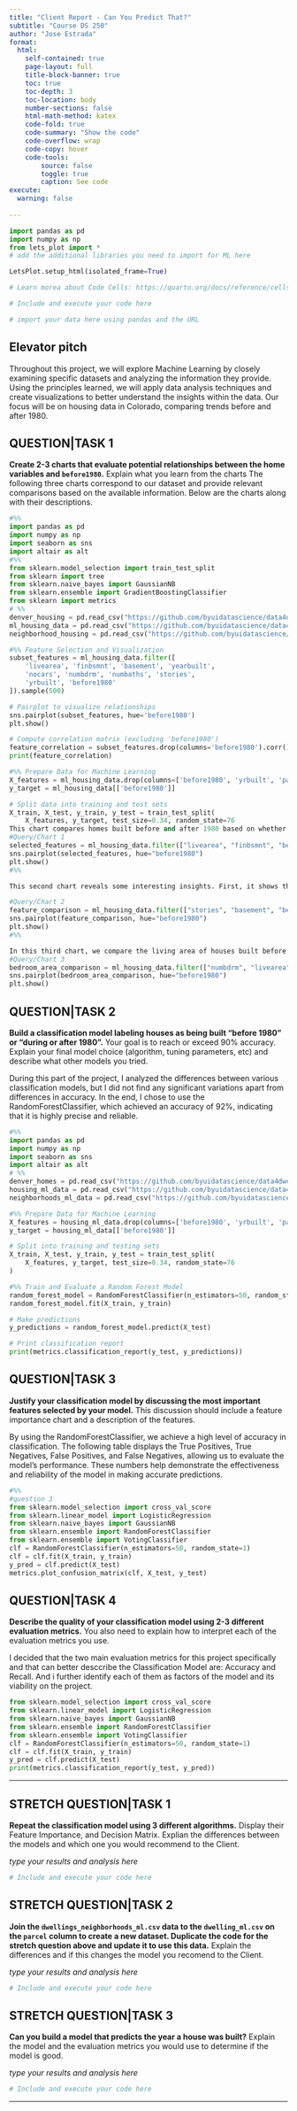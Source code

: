 ```yaml
---
title: "Client Report - Can You Predict That?"
subtitle: "Course DS 250"
author: "Jose Estrada"
format:
  html:
    self-contained: true
    page-layout: full
    title-block-banner: true
    toc: true
    toc-depth: 3
    toc-location: body
    number-sections: false
    html-math-method: katex
    code-fold: true
    code-summary: "Show the code"
    code-overflow: wrap
    code-copy: hover
    code-tools:
        source: false
        toggle: true
        caption: See code
execute: 
  warning: false
    
---
```


```python
import pandas as pd 
import numpy as np
from lets_plot import *
# add the additional libraries you need to import for ML here

LetsPlot.setup_html(isolated_frame=True)
```


```python
# Learn morea about Code Cells: https://quarto.org/docs/reference/cells/cells-jupyter.html

# Include and execute your code here

# import your data here using pandas and the URL


```

## Elevator pitch
Throughout this project, we will explore Machine Learning by closely examining specific datasets and analyzing the information they provide. Using the principles learned, we will apply data analysis techniques and create visualizations to better understand the insights within the data. Our focus will be on housing data in Colorado, comparing trends before and after 1980.

## QUESTION|TASK 1

__Create 2-3 charts that evaluate potential relationships between the home variables and `before1980`.__ Explain what you learn from the charts The following three charts correspond to our dataset and provide relevant comparisons based on the available information. Below are the charts along with their descriptions.

```python


#%%
import pandas as pd
import numpy as np
import seaborn as sns
import altair as alt
#%%
from sklearn.model_selection import train_test_split
from sklearn import tree
from sklearn.naive_bayes import GaussianNB
from sklearn.ensemble import GradientBoostingClassifier
from sklearn import metrics
# %%
denver_housing = pd.read_csv("https://github.com/byuidatascience/data4dwellings/raw/master/data/dwellings_denver.csv")
ml_housing_data = pd.read_csv("https://github.com/byuidatascience/data4dwellings/raw/master/data/dwellings_ml.csv")
neighborhood_housing = pd.read_csv("https://github.com/byuidatascience/data4dwellings/raw/master/data/dwellings_neighborhoods_ml.csv")

#%% Feature Selection and Visualization
subset_features = ml_housing_data.filter([
    'livearea', 'finbsmnt', 'basement', 'yearbuilt', 
    'nocars', 'numbdrm', 'numbaths', 'stories', 
    'yrbuilt', 'before1980'
]).sample(500)

# Pairplot to visualize relationships
sns.pairplot(subset_features, hue='before1980')
plt.show()

# Compute correlation matrix (excluding 'before1980')
feature_correlation = subset_features.drop(columns='before1980').corr()
print(feature_correlation)

#%% Prepare Data for Machine Learning
X_features = ml_housing_data.drop(columns=['before1980', 'yrbuilt', 'parcel'])
y_target = ml_housing_data[['before1980']]

# Split data into training and test sets
X_train, X_test, y_train, y_test = train_test_split(
    X_features, y_target, test_size=0.34, random_state=76
This chart compares homes built before and after 1980 based on whether or not they have a basement and more than one story. This information tells us what kinds of living spaces were allocated over time. Older houses had fewer stories but often included a basement. New houses have more than one story, though they are less likely to have a basement.
#Query/Chart 1
selected_features = ml_housing_data.filter(["livearea", "finbsmnt", "before1980"]).sample(500)
sns.pairplot(selected_features, hue="before1980")
plt.show()
#%%

This second chart reveals some interesting insights. First, it shows that newer houses tend to have less living area compared to those built before 1980. Additionally, the data indicates that older houses were more likely to have finished basements than newer ones. These two factors provide valuable insights into how living conditions and home design have changed over time.

#Query/Chart 2
feature_comparison = ml_housing_data.filter(["stories", "basement", "before1980"]).sample(500)
sns.pairplot(feature_comparison, hue="before1980")
plt.show()
#%%

In this third chart, we compare the living area of houses built before and after 1980 in relation to the number of bedrooms. The data shows that older houses generally had more bedrooms, though their total living space was only slightly larger than that of newer homes. In contrast, newer houses tend to have fewer bedrooms and, in most cases, less overall living area compared to older homes.
#Query/Chart 3
bedroom_area_comparison = ml_housing_data.filter(["numbdrm", "livearea", "before1980"]).sample(500)
sns.pairplot(bedroom_area_comparison, hue="before1980")
plt.show()

```


## QUESTION|TASK 2

__Build a classification model labeling houses as being built “before 1980” or “during or after 1980”.__ Your goal is to reach or exceed 90% accuracy. Explain your final model choice (algorithm, tuning parameters, etc) and describe what other models you tried.  

During this part of the project, I analyzed the differences between various classification models, but I did not find any significant variations apart from differences in accuracy. In the end, I chose to use the RandomForestClassifier, which achieved an accuracy of 92%, indicating that it is highly precise and reliable.

```python
#%%
import pandas as pd
import numpy as np
import seaborn as sns
import altair as alt
# %%
denver_homes = pd.read_csv("https://github.com/byuidatascience/data4dwellings/raw/master/data/dwellings_denver.csv")
housing_ml_data = pd.read_csv("https://github.com/byuidatascience/data4dwellings/raw/master/data/dwellings_ml.csv")
neighborhoods_ml_data = pd.read_csv("https://github.com/byuidatascience/data4dwellings/raw/master/data/dwellings_neighborhoods_ml.csv")

#%% Prepare Data for Machine Learning
X_features = housing_ml_data.drop(columns=['before1980', 'yrbuilt', 'parcel'])
y_target = housing_ml_data[['before1980']]

# Split into training and testing sets
X_train, X_test, y_train, y_test = train_test_split(
    X_features, y_target, test_size=0.34, random_state=76
)

#%% Train and Evaluate a Random Forest Model
random_forest_model = RandomForestClassifier(n_estimators=50, random_state=1)
random_forest_model.fit(X_train, y_train)

# Make predictions
y_predictions = random_forest_model.predict(X_test)

# Print classification report
print(metrics.classification_report(y_test, y_predictions))

```


## QUESTION|TASK 3

__Justify your classification model by discussing the most important features selected by your model.__ This discussion should include a feature importance chart and a description of the features. 

By using the RandomForestClassifier, we achieve a high level of accuracy in classification. The following table displays the True Positives, True Negatives, False Positives, and False Negatives, allowing us to evaluate the model's performance. These numbers help demonstrate the effectiveness and reliability of the model in making accurate predictions.

```python
#%%
#question 3
from sklearn.model_selection import cross_val_score
from sklearn.linear_model import LogisticRegression
from sklearn.naive_bayes import GaussianNB
from sklearn.ensemble import RandomForestClassifier
from sklearn.ensemble import VotingClassifier
clf = RandomForestClassifier(n_estimators=50, random_state=1)
clf = clf.fit(X_train, y_train)
y_pred = clf.predict(X_test)
metrics.plot_confusion_matrix(clf, X_test, y_test)


```


## QUESTION|TASK 4

__Describe the quality of your classification model using 2-3 different evaluation metrics.__ You also need to explain how to interpret each of the evaluation metrics you use.  

I decided that the two main evaluation metrics for this project specifically and that can better desccribe
the Classification Model are: Accuracy and Recall. And i further identify each of them as factors of the
model and its viability on the project.


```python
from sklearn.model_selection import cross_val_score
from sklearn.linear_model import LogisticRegression
from sklearn.naive_bayes import GaussianNB
from sklearn.ensemble import RandomForestClassifier
from sklearn.ensemble import VotingClassifier
clf = RandomForestClassifier(n_estimators=50, random_state=1)
clf = clf.fit(X_train, y_train)
y_pred = clf.predict(X_test)
print(metrics.classification_report(y_test, y_pred))

```

---

## STRETCH QUESTION|TASK 1

__Repeat the classification model using 3 different algorithms.__ Display their Feature Importance, and Decision Matrix. Explian the differences between the models and which one you would recommend to the Client.   

_type your results and analysis here_

```python
# Include and execute your code here


```


## STRETCH QUESTION|TASK 2

__Join the `dwellings_neighborhoods_ml.csv` data to the `dwelling_ml.csv` on the `parcel` column to create a new dataset. Duplicate the code for the stretch question above and update it to use this data.__ Explain the differences and if this changes the model you recomend to the Client.   

_type your results and analysis here_

```python
# Include and execute your code here


```


## STRETCH QUESTION|TASK 3

__Can you build a model that predicts the year a house was built?__ Explain the model and the evaluation metrics you would use to determine if the model is good.  

_type your results and analysis here_

```python
# Include and execute your code here


```

---

